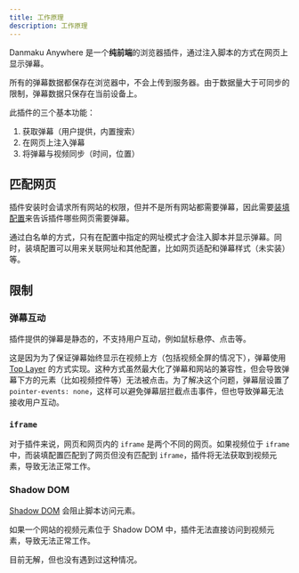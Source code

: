 ```yaml
---
title: 工作原理
description: 工作原理
---
```


Danmaku Anywhere 是一个**纯前端**的浏览器插件，通过注入脚本的方式在网页上显示弹幕。

所有的弹幕数据都保存在浏览器中，不会上传到服务器。由于数据量大于可同步的限制，弹幕数据只保存在当前设备上。

此插件的三个基本功能：

1. 获取弹幕（用户提供，内置搜索）
2. 在网页上注入弹幕
3. 将弹幕与视频同步（时间，位置）

## 匹配网页

插件安装时会请求所有网站的权限，但并不是所有网站都需要弹幕，因此需要[装填配置](/docs/mount-profile)来告诉插件哪些网页需要弹幕。

通过白名单的方式，只有在配置中指定的网址模式才会注入脚本并显示弹幕。同时，装填配置可以用来关联网址和其他配置，比如网页适配和弹幕样式（未实装）等。

## 限制

### 弹幕互动

插件提供的弹幕是静态的，不支持用户互动，例如鼠标悬停、点击等。

这是因为为了保证弹幕始终显示在视频上方（包括视频全屏的情况下），弹幕使用 [Top Layer](https://developer.mozilla.org/en-US/docs/Glossary/Top_layer) 的方式实现。这种方式虽然最大化了弹幕和网站的兼容性，但会导致弹幕下方的元素（比如视频控件等）无法被点击。为了解决这个问题，弹幕层设置了 `pointer-events: none`，这样可以避免弹幕层拦截点击事件，但也导致弹幕无法接收用户互动。

### `iframe`

对于插件来说，网页和网页内的 `iframe` 是两个不同的网页。如果视频位于 `iframe` 中，而装填配置匹配到了网页但没有匹配到 `iframe`，插件将无法获取到视频元素，导致无法正常工作。

### Shadow DOM

[Shadow DOM](https://developer.mozilla.org/en-US/docs/Web/API/Web_components/Using_shadow_DOM) 会阻止脚本访问元素。

如果一个网站的视频元素位于 Shadow DOM 中，插件无法直接访问到视频元素，导致无法正常工作。

目前无解，但也没有遇到过这种情况。
